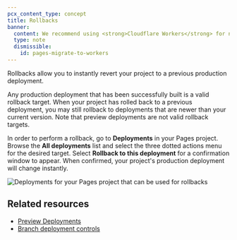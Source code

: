 ```yaml
---
pcx_content_type: concept
title: Rollbacks
banner:
  content: We recommend using <strong>Cloudflare Workers</strong> for new projects. For existing Pages projects, see our <a href="/workers/static-assets/migrate-from-pages/">migration guide</a> and <a href="/workers/static-assets/migrate-from-pages/#compatibility-matrix">compatibility matrix</a>.
  type: note
  dismissible:
    id: pages-migrate-to-workers
---
```


Rollbacks allow you to instantly revert your project to a previous production deployment.

Any production deployment that has been successfully built is a valid rollback target. When your project has rolled back to a previous deployment, you may still rollback to deployments that are newer than your current version. Note that preview deployments are not valid rollback targets.

In order to perform a rollback, go to **Deployments** in your Pages project. Browse the **All deployments** list and select the three dotted actions menu for the desired target. Select **Rollback to this deployment** for a confirmation window to appear. When confirmed, your project's production deployment will change instantly.

![Deployments for your Pages project that can be used for rollbacks](~/assets/images/pages/platform/rollbacks.png)

## Related resources

- [Preview Deployments](/pages/configuration/preview-deployments/)
- [Branch deployment controls](/pages/configuration/branch-build-controls/)
